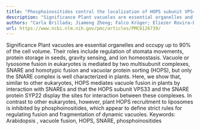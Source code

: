 ```yaml
---
title: "Phosphoinositides control the localization of HOPS subunit VPS41, which together with VPS33 mediates vacuole fusion in plants"
description: "Significance Plant vacuoles are essential organelles and occupy up to 90% of the cell volume. Their roles include regulation of stomata movements, protein storage in seeds, gravity sensing, and ion ho..."
authors: "Carla Brillada; Jiameng Zheng; Falco Krüger; Eliezer Rovira-Diaz; Jana Christin Askani; Karin Schumacher; Marcela Rojas-Pierce"
url: https://www.ncbi.nlm.nih.gov/pmc/articles/PMC6126739/
---
```


Significance Plant vacuoles are essential organelles and occupy up to 90% of the cell volume. Their roles include regulation of stomata movements, protein storage in seeds, gravity sensing, and ion homeostasis. Vacuole or lysosome fusion in eukaryotes is mediated by two multisubunit complexes, SNARE and homotypic fusion and vacuolar protein sorting (HOPS), but only the SNARE complex is well characterized in plants. Here, we show that, similar to other eukaryotes, HOPS mediates vacuole fusion in plants by interaction with SNAREs and that the HOPS subunit VPS33 and the SNARE protein SYP22 display the sites for interaction between these complexes. In contrast to other eukaryotes, however, plant HOPS recruitment to liposomes is inhibited by phosphoinositides, which appear to define strict rules for regulating fusion and fragmentation of dynamic vacuoles. Keywords: Arabidopsis , vacuole fusion, HOPS, SNARE, phosphoinositides
